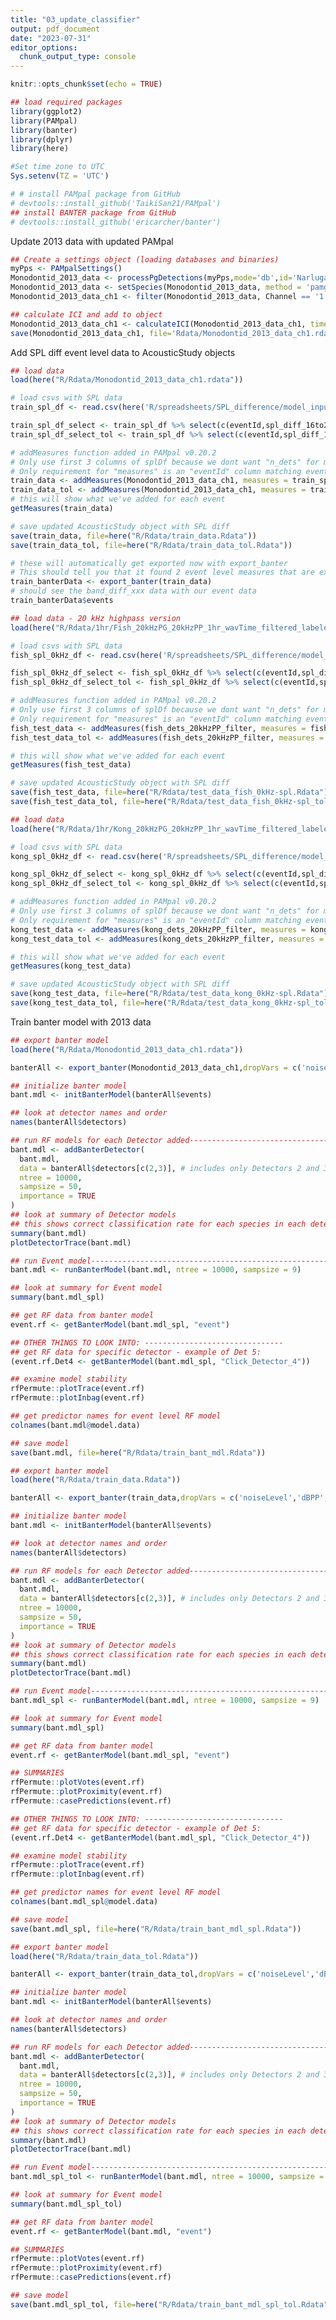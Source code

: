 ```yaml
---
title: "03_update_classifier"
output: pdf_document
date: "2023-07-31"
editor_options: 
  chunk_output_type: console
---
```


```r
knitr::opts_chunk$set(echo = TRUE)
```

```r
## load required packages
library(ggplot2)
library(PAMpal)
library(banter)
library(dplyr)
library(here)

#Set time zone to UTC
Sys.setenv(TZ = 'UTC')

# # install PAMpal package from GitHub
# devtools::install_github('TaikiSan21/PAMpal')
## install BANTER package from GitHub
# devtools::install_github('ericarcher/banter')

```

Update 2013 data with updated PAMpal

```r
## Create a settings object (loading databases and binaries)
myPps <- PAMpalSettings()
Monodontid_2013_data <- processPgDetections(myPps,mode='db',id='Narluga_043031')
Monodontid_2013_data <- setSpecies(Monodontid_2013_data, method = 'pamguard')
Monodontid_2013_data_ch1 <- filter(Monodontid_2013_data, Channel == '1')

## calculate ICI and add to object
Monodontid_2013_data_ch1 <- calculateICI(Monodontid_2013_data_ch1, time = 'UTC', callType="click")
save(Monodontid_2013_data_ch1, file='Rdata/Monodontid_2013_data_ch1.rdata')

```

Add SPL diff event level data to AcousticStudy objects

```r
## load data
load(here("R/Rdata/Monodontid_2013_data_ch1.rdata"))

# load csvs with SPL data
train_spl_df <- read.csv(here('R/spreadsheets/SPL_difference/model_input/training_data_spl_diff.csv'))

train_spl_df_select <- train_spl_df %>% select(c(eventId,spl_diff_16to23_dB,spl_diff_23to46_dB))
train_spl_df_select_tol <- train_spl_df %>% select(c(eventId,spl_diff_16to25_TOL_dB,spl_diff_25to40_TOL_dB))

# addMeasures function added in PAMpal v0.20.2
# Only use first 3 columns of splDf because we dont want "n_dets" for modeling
# Only requirement for "measures" is an "eventId" column matching event names in our data
train_data <- addMeasures(Monodontid_2013_data_ch1, measures = train_spl_df_select)
train_data_tol <- addMeasures(Monodontid_2013_data_ch1, measures = train_spl_df_select_tol)
# this will show what we've added for each event
getMeasures(train_data)

# save updated AcousticStudy object with SPL diff
save(train_data, file=here("R/Rdata/train_data.Rdata"))
save(train_data_tol, file=here("R/Rdata/train_data_tol.Rdata"))

# these will automatically get exported now with export_banter
# This should tell you that it found 2 event level measures that are exported
train_banterData <- export_banter(train_data)
# should see the band_diff_xxx data with our event data
train_banterData$events

```

```r
## load data - 20 kHz highpass version
load(here("R/Rdata/1hr/Fish_20kHzPG_20kHzPP_1hr_wavTime_filtered_labeled.rdata"))

# load csvs with SPL data
fish_spl_0kHz_df <- read.csv(here('R/spreadsheets/SPL_difference/model_input/testing_fish_data_spl_diff_0kHz_highpass.csv'))

fish_spl_0kHz_df_select <- fish_spl_0kHz_df %>% select(c(eventId,spl_diff_16to23_dB,spl_diff_23to46_dB))
fish_spl_0kHz_df_select_tol <- fish_spl_0kHz_df %>% select(c(eventId,spl_diff_16to25_TOL_dB,spl_diff_25to40_TOL_dB))

# addMeasures function added in PAMpal v0.20.2
# Only use first 3 columns of splDf because we dont want "n_dets" for modeling
# Only requirement for "measures" is an "eventId" column matching event names in our data
fish_test_data <- addMeasures(fish_dets_20kHzPP_filter, measures = fish_spl_0kHz_df_select)
fish_test_data_tol <- addMeasures(fish_dets_20kHzPP_filter, measures = fish_spl_0kHz_df_select_tol)

# this will show what we've added for each event
getMeasures(fish_test_data)

# save updated AcousticStudy object with SPL diff
save(fish_test_data, file=here("R/Rdata/test_data_fish_0kHz-spl.Rdata"))
save(fish_test_data_tol, file=here("R/Rdata/test_data_fish_0kHz-spl_tol.Rdata"))
```

```r
## load data
load(here("R/Rdata/1hr/Kong_20kHzPG_20kHzPP_1hr_wavTime_filtered_labeled.rdata"))

# load csvs with SPL data
kong_spl_0kHz_df <- read.csv(here('R/spreadsheets/SPL_difference/model_input/testing_kong_data_spl_diff_0kHz_highpass.csv'))

kong_spl_0kHz_df_select <- kong_spl_0kHz_df %>% select(c(eventId,spl_diff_16to23_dB,spl_diff_23to46_dB))
kong_spl_0kHz_df_select_tol <- kong_spl_0kHz_df %>% select(c(eventId,spl_diff_16to25_TOL_dB,spl_diff_25to40_TOL_dB))

# addMeasures function added in PAMpal v0.20.2
# Only use first 3 columns of splDf because we dont want "n_dets" for modeling
# Only requirement for "measures" is an "eventId" column matching event names in our data
kong_test_data <- addMeasures(kong_dets_20kHzPP_filter, measures = kong_spl_0kHz_df_select)
kong_test_data_tol <- addMeasures(kong_dets_20kHzPP_filter, measures = kong_spl_0kHz_df_select_tol)

# this will show what we've added for each event
getMeasures(kong_test_data)

# save updated AcousticStudy object with SPL diff
save(kong_test_data, file=here("R/Rdata/test_data_kong_0kHz-spl.Rdata"))
save(kong_test_data_tol, file=here("R/Rdata/test_data_kong_0kHz-spl_tol.Rdata"))
```

Train banter model with 2013 data

```r
## export banter model
load(here("R/Rdata/Monodontid_2013_data_ch1.rdata"))

banterAll <- export_banter(Monodontid_2013_data_ch1,dropVars = c('noiseLevel','dBPP','peakTime'))

## initialize banter model
bant.mdl <- initBanterModel(banterAll$events)

## look at detector names and order
names(banterAll$detectors)

## run RF models for each Detector added-------------------------------------
bant.mdl <- addBanterDetector(
  bant.mdl, 
  data = banterAll$detectors[c(2,3)], # includes only Detectors 2 and 3
  ntree = 10000, 
  sampsize = 50,
  importance = TRUE
)
## look at summary of Detector models
## this shows correct classification rate for each species in each detector
summary(bant.mdl)
plotDetectorTrace(bant.mdl)

## run Event model------------------------------------------------------------
bant.mdl <- runBanterModel(bant.mdl, ntree = 10000, sampsize = 9)

## look at summary for Event model
summary(bant.mdl_spl)

## get RF data from banter model
event.rf <- getBanterModel(bant.mdl_spl, "event")

## OTHER THINGS TO LOOK INTO: -------------------------------
## get RF data for specific detector - example of Det 5:
(event.rf.Det4 <- getBanterModel(bant.mdl_spl, "Click_Detector_4"))

## examine model stability
rfPermute::plotTrace(event.rf)
rfPermute::plotInbag(event.rf)

## get predictor names for event level RF model
colnames(bant.mdl@model.data)

## save model
save(bant.mdl, file=here("R/Rdata/train_bant_mdl.Rdata"))

```

```r
## export banter model
load(here("R/Rdata/train_data.Rdata"))

banterAll <- export_banter(train_data,dropVars = c('noiseLevel','dBPP','peakTime'))

## initialize banter model
bant.mdl <- initBanterModel(banterAll$events)

## look at detector names and order
names(banterAll$detectors)

## run RF models for each Detector added-------------------------------------
bant.mdl <- addBanterDetector(
  bant.mdl, 
  data = banterAll$detectors[c(2,3)], # includes only Detectors 2 and 3
  ntree = 10000, 
  sampsize = 50,
  importance = TRUE
)
## look at summary of Detector models
## this shows correct classification rate for each species in each detector
summary(bant.mdl)
plotDetectorTrace(bant.mdl)

## run Event model------------------------------------------------------------
bant.mdl_spl <- runBanterModel(bant.mdl, ntree = 10000, sampsize = 9)

## look at summary for Event model
summary(bant.mdl_spl)

## get RF data from banter model
event.rf <- getBanterModel(bant.mdl_spl, "event")

## SUMMARIES
rfPermute::plotVotes(event.rf)
rfPermute::plotProximity(event.rf)
rfPermute::casePredictions(event.rf)

## OTHER THINGS TO LOOK INTO: -------------------------------
## get RF data for specific detector - example of Det 5:
(event.rf.Det4 <- getBanterModel(bant.mdl_spl, "Click_Detector_4"))

## examine model stability
rfPermute::plotTrace(event.rf)
rfPermute::plotInbag(event.rf)

## get predictor names for event level RF model
colnames(bant.mdl_spl@model.data)

## save model
save(bant.mdl_spl, file=here("R/Rdata/train_bant_mdl_spl.Rdata"))

```

```r
## export banter model
load(here("R/Rdata/train_data_tol.Rdata"))

banterAll <- export_banter(train_data_tol,dropVars = c('noiseLevel','dBPP','peakTime'))

## initialize banter model
bant.mdl <- initBanterModel(banterAll$events)

## look at detector names and order
names(banterAll$detectors)

## run RF models for each Detector added-------------------------------------
bant.mdl <- addBanterDetector(
  bant.mdl, 
  data = banterAll$detectors[c(2,3)], # includes only Detectors 2 and 3
  ntree = 10000, 
  sampsize = 50,
  importance = TRUE
)
## look at summary of Detector models
## this shows correct classification rate for each species in each detector
summary(bant.mdl)
plotDetectorTrace(bant.mdl)

## run Event model------------------------------------------------------------
bant.mdl_spl_tol <- runBanterModel(bant.mdl, ntree = 10000, sampsize = 9)

## look at summary for Event model
summary(bant.mdl_spl_tol)

## get RF data from banter model
event.rf <- getBanterModel(bant.mdl, "event")

## SUMMARIES
rfPermute::plotVotes(event.rf)
rfPermute::plotProximity(event.rf)
rfPermute::casePredictions(event.rf)

## save model
save(bant.mdl_spl_tol, file=here("R/Rdata/train_bant_mdl_spl_tol.Rdata"))

```

